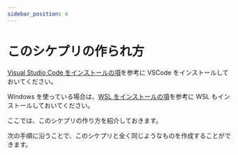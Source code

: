 ```yaml
---
sidebar_position: 4
---
```



# このシケプリの作られ方

[Visual Studio Code をインストールの項](/docs/03extras/02vscode/)を参考に VSCode をインストールしておいてください。

Windows を使っている場合は、[WSL をインストールの項](/docs/03extras/01wsl/)を参考に WSL もインストールしておいてください。

ここでは、このシケプリの作り方を紹介しておきます。

次の手順に沿うことで、このシケプリと全く同じようなものを作成することができます。

<DocCardList />
